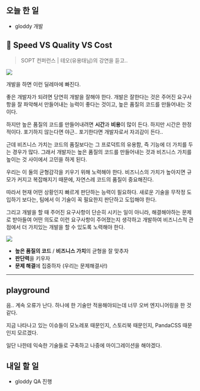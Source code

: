## 오늘 한 일

- gloddy 개발

## 🤔 Speed VS Quality VS Cost

> SOPT 컨퍼런스 | 테오(유용태님)의 강연을 듣고..

![](https://static.wixstatic.com/media/8b14db_4f4fee815cba40d68e98726382e2b7e9~mv2.png/v1/fill/w_933,h_610,al_c,q_90/8b14db_4f4fee815cba40d68e98726382e2b7e9~mv2.png)

개발을 하면 이런 딜레마에 빠진다.

좋은 개발자가 되려면 당연히 개발을 잘해야 한다. 개발은 잘한다는 것은 주어진 요구사항을 잘 파악해서 만들어내는 능력이 좋다는 것이고, 높은 품질의 코드를 만들어내는 것이다.

하지만 높은 품질의 코드를 만들어내려면 **시간**과 **비용**이 많이 든다. 하지만 시간은 한정적이다. 포기하지 않는다면 야근.. 포기한다면 개발자로서 자괴감이 든다..

근데 비즈니스 가치는 코드의 품질보다는 그 프로덕트의 유용함, 즉 기능에 더 가치를 두는 경우가 많다. 그래서 개발자는 높은 품질의 코드를 만들어내는 것과 비즈니스 가치를 높이는 것 사이에서 고민을 하게 된다.

우리는 이 둘의 균형걈각을 키우기 위해 노력해야 한다. 비즈니스의 가치가 높아지면 규모가 커지고 복잡해지기 때문에, 자연스레 코드의 품질이 중요해진다.

따라서 현재 어떤 상황인지 빠르게 판단하는 능력이 필요하다. 새로운 기술을 무작정 도입하기 보다는, 팀에서 이 기술이 꼭 필요한지 판단하고 도입해야 한다.

그리고 개발을 할 때 주어진 요구사항이 단순히 시키는 일이 아니라, 해결해야하는 문제로 받아들여 어떤 의도로 이런 요구사항이 주어졌는지 생각하고 개발하여 비즈니스적 관점에서 더 가치있는 개발을 할 수 있도록 노력해야 한다.

![](https://static.wixstatic.com/media/8b14db_094885d5642a410a88ec5324b9606f80~mv2.jpg/v1/fill/w_640,h_436,al_c,q_80,usm_0.66_1.00_0.01,enc_auto/8b14db_094885d5642a410a88ec5324b9606f80~mv2.jpg)

<Admonition type='note' title='요약'>

- **높은 품질의 코드** / **비즈니스 가치**의 균형을 잘 맞추자
- **판단력**을 키우자
- **문제 해결**에 집중하자 (우리는 문제해결사!)

</Admonition>

---

## playground

음.. 계속 오류가 난다. 하나에 한 기술만 적용해야되는데 너무 오버 엔지니어링을 한 것 같다.

지금 나타나고 있는 이슈들이 모노레포 때문인지, 스토리북 때문인지, PandaCSS 때문인지 모르겠다.

일단 나한테 익숙한 기술들로 구축하고 나중에 마이그레이션을 해야겠다.

## 내일 할 일

- gloddy QA 진행
